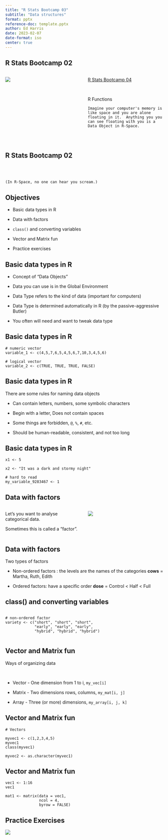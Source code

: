 ```yaml
---
title: "R Stats Bootcamp 03"
subtitle: "Data structures"
format: pptx
reference-doc: template.pptx
author: Ed Harris
date: 2023-02-07
date-format: iso
center: true
---
```


##  {background-image="pics/Bootcamp_2024.png"}

## R Stats Bootcamp 02 {.center}

::: columns
::: {.column width="50%"}
![](pics/r-space.png)
:::

::: {.column width="50%"}

[R Stats Bootcamp 04](https://rstats-bootcamp.github.io/website/4-data.html)

<br>

R Functions

`Imagine your computer's memory is like space and you are alone floating in it.  Anything you you can see floating with you is a Data Object in R-Space.`

<br>




:::
:::

## R Stats Bootcamp 02 {.center}

<br>
<br>

`(In R-Space, no one can hear you scream.)`

## Objectives

- Basic data types in R

- Data with factors

- `class()` and converting variables

- Vector and Matrix fun

- Practice exercises


## Basic data types in R

- Concept of "Data Objects"

- Data you can use is in the Global Environment 

- Data Type refers to the kind of data (important for computers)

- Data Type is determined automatically in R (by the passive-aggressive Butler)

- You often will need and want to tweak data type

## Basic data types in R

```
# numeric vector
variable_1 <- c(4,5,7,6,5,4,5,6,7,10,3,4,5,6) 

# logical vector
variable_2 <- c(TRUE, TRUE, TRUE, FALSE) 

```
## Basic data types in R

There are some rules for naming data objects

- Can contain letters, numbers, some symbolic characters

- Begin with a letter, Does not contain spaces

- Some things are forbidden, `@`, `%`, `#`, etc.

- Should be human-readable, consistent, and not too long

## Basic data types in R


```
x1 <- 5  

x2 <- "It was a dark and stormy night" 

# hard to read
my_variable_9283467 <- 1 

```


## Data with factors

::: columns
::: {.column width="50%"}

Let's you want to analyse categorical data.

Sometimes this is called a "factor".
:::

::: {.column width="50%"}


![](pics/mean_mark_boxplot_ggplot2.webp)
::: 
::: 


## Data with factors

Two types of factors

- Non-ordered factors : the levels are the names of the categories
**cows** = Martha, Ruth, Edith

- Ordered factors: have a specific order
**dose** = Control < Half < Full

## class() and converting variables

```

# non-ordered factor
variety <- c("short", "short", "short",
             "early", "early", "early",
             "hybrid", "hybrid", "hybrid")
         

```

## Vector and Matrix fun

Ways of organizing data

<br>

- Vector - One dimension from 1 to i, `my_vec[i]`

- Matrix - Two dimensions rows, columns, `my_mat[i, j]`

- Array - Three (or more) dimensions, `my_array[i, j, k]`

## Vector and Matrix fun

```
# Vectors

myvec1 <- c(1,2,3,4,5) 
myvec1
class(myvec1) 

myvec2 <- as.character(myvec1) 

```

## Vector and Matrix fun

```
vec1 <- 1:16 
vec1 

mat1 <- matrix(data = vec1, 
               ncol = 4, 
               byrow = FALSE) 
```


## Practice Exercises

![](pics/Laptop_duck.webp)
